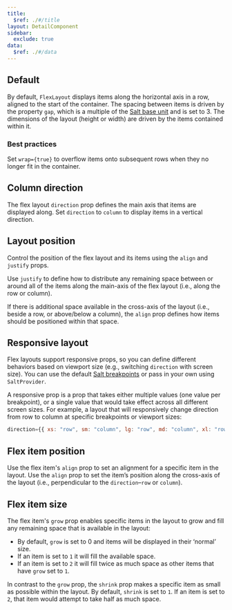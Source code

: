 ```yaml
---
title:
  $ref: ./#/title
layout: DetailComponent
sidebar:
  exclude: true
data:
  $ref: ./#/data
---
```


<LivePreviewControls>

<LivePreview componentName="flex-layout" exampleName="Default">

## Default

By default, `FlexLayout` displays items along the horizontal axis in a row, aligned to the start of the container. The spacing between items is driven by the property `gap`, which is a multiple of the [Salt base unit](/salt/foundations/spacing) and is set to 3. The dimensions of the layout (height or width) are driven by the items contained within it.

### Best practices

Set `wrap={true}` to overflow items onto subsequent rows when they no longer fit in the container.

</LivePreview>

<LivePreview componentName="flex-layout" exampleName="ColumnDirection">

## Column direction

The flex layout `direction` prop defines the main axis that items are displayed along. Set `direction` to `column` to display items in a vertical direction.

</LivePreview>

<LivePreview componentName="flex-layout" exampleName="LayoutPosition">

## Layout position

Control the position of the flex layout and its items using the `align` and `justify` props.

Use `justify` to define how to distribute any remaining space between or around all of the items along the main-axis of the flex layout (i.e., along the row or column).

If there is additional space available in the cross-axis of the layout (i.e., beside a row, or above/below a column), the `align` prop defines how items should be positioned within that space.

</LivePreview>

<LivePreview componentName="flex-layout" exampleName="ResponsiveLayout">

## Responsive layout

Flex layouts support responsive props, so you can define different behaviors based on viewport size (e.g., switching `direction` with screen size). You can use the default [Salt breakpoints](/salt/foundations/responsiveness#breakpoints) or pass in your own using `SaltProvider`.

A responsive prop is a prop that takes either multiple values (one value per breakpoint), or a single value that would take effect across all different screen sizes. For example, a layout that will responsively change direction from row to column at specific breakpoints or viewport sizes:

```js
direction={{ xs: "row", sm: "column", lg: "row", md: "column", xl: "row" }}
```

</LivePreview>

<LivePreview componentName="flex-layout" exampleName="FlexItemPosition">

## Flex item position

Use the flex item's `align` prop to set an alignment for a specific item in the layout. Use the `align` prop to set the item’s position along the cross-axis of the layout (i.e., perpendicular to the `direction`–`row` or `column`).

</LivePreview>

<LivePreview componentName="flex-layout" exampleName="FlexItemSize">

## Flex item size

The flex item's `grow` prop enables specific items in the layout to grow and fill any remaining space that is available in the layout:

- By default, `grow` is set to 0 and items will be displayed in their ‘normal’ size.
- If an item is set to `1` it will fill the available space.
- If an item is set to `2` it will fill twice as much space as other items that have `grow` set to `1`.

In contrast to the `grow` prop, the `shrink` prop makes a specific item as small as possible within the layout. By default, `shrink` is set to `1`. If an item is set to `2`, that item would attempt to take half as much space.

</LivePreview>

</LivePreviewControls>

